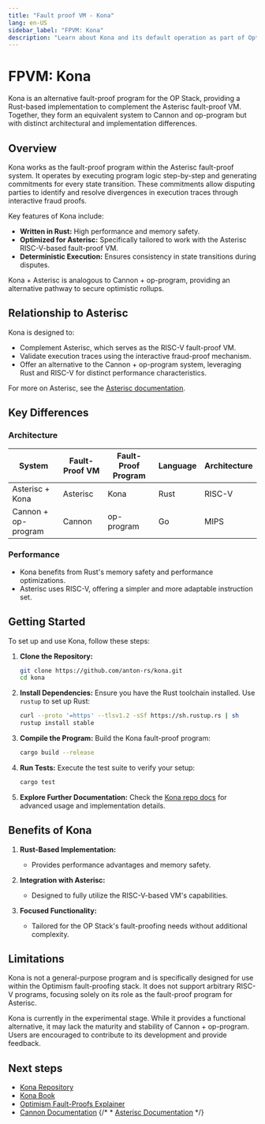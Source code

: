 ```yaml
---
title: "Fault proof VM - Kona"
lang: en-US
sidebar_label: "FPVM: Kona"
description: "Learn about Kona and its default operation as part of Optimism's Fault Proof Virtual Machine."
---
```


# FPVM: Kona

Kona is an alternative fault-proof program for the OP Stack, providing a Rust-based implementation to complement the Asterisc fault-proof VM. Together, they form an equivalent system to Cannon and op-program but with distinct architectural and implementation differences.


## Overview

Kona works as the fault-proof program within the Asterisc fault-proof system. It operates by executing program logic step-by-step and generating commitments for every state transition. These commitments allow disputing parties to identify and resolve divergences in execution traces through interactive fraud proofs.

Key features of Kona include:

*   **Written in Rust:** High performance and memory safety.
*   **Optimized for Asterisc:** Specifically tailored to work with the Asterisc RISC-V-based fault-proof VM.
*   **Deterministic Execution:** Ensures consistency in state transitions during disputes.

Kona + Asterisc is analogous to Cannon + op-program, providing an alternative pathway to secure optimistic rollups.

## Relationship to Asterisc

Kona is designed to:

*   Complement Asterisc, which serves as the RISC-V fault-proof VM.
*   Validate execution traces using the interactive fraud-proof mechanism.
*   Offer an alternative to the Cannon + op-program system, leveraging Rust and RISC-V for distinct performance characteristics.

For more on Asterisc, see the [Asterisc documentation](./asterisc.mdx).



## Key Differences

### Architecture

| System              | Fault-Proof VM | Fault-Proof Program | Language | Architecture |
| ------------------- | -------------- | ------------------- | -------- | ------------ |
| Asterisc + Kona     | Asterisc       | Kona                | Rust     | RISC-V       |
| Cannon + op-program | Cannon         | op-program          | Go       | MIPS         |

### Performance

*   Kona benefits from Rust's memory safety and performance optimizations.
*   Asterisc uses RISC-V, offering a simpler and more adaptable instruction set.

## Getting Started

To set up and use Kona, follow these steps:

1.  **Clone the Repository:**
    ```bash
    git clone https://github.com/anton-rs/kona.git
    cd kona
    ```

2.  **Install Dependencies:**
    Ensure you have the Rust toolchain installed. Use `rustup` to set up Rust:
    ```bash
    curl --proto '=https' --tlsv1.2 -sSf https://sh.rustup.rs | sh
    rustup install stable
    ```

3.  **Compile the Program:**
    Build the Kona fault-proof program:
    ```bash
    cargo build --release
    ```

4.  **Run Tests:**
    Execute the test suite to verify your setup:
    ```bash
    cargo test
    ```

5.  **Explore Further Documentation:**
    Check the [Kona repo docs](https://github.com/anton-rs/kona) for advanced usage and implementation details.

## Benefits of Kona

1.  **Rust-Based Implementation:**
    *   Provides performance advantages and memory safety.

2.  **Integration with Asterisc:**
    *   Designed to fully utilize the RISC-V-based VM's capabilities.

3.  **Focused Functionality:**
    *   Tailored for the OP Stack's fault-proofing needs without additional complexity.

## Limitations

Kona is not a general-purpose program and is specifically designed for use within the Optimism fault-proofing stack. It does not support arbitrary RISC-V programs, focusing solely on its role as the fault-proof program for Asterisc.

Kona is currently in the experimental stage. While it provides a functional alternative, it may lack the maturity and stability of Cannon + op-program. Users are encouraged to contribute to its development and provide feedback.

## Next steps

*   [Kona Repository](https://github.com/anton-rs/kona)
*   [Kona Book](https://anton-rs.github.io/kona/)
*   [Optimism Fault-Proofs Explainer](./explainer)
*   [Cannon Documentation](./cannon)
{/* *   [Asterisc Documentation](./asterisc) */}
